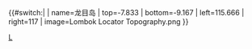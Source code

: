 {{#switch:{{{1}}}|
| name=龙目岛
| top=-7.833
| bottom=-9.167
| left=115.666
| right=117
| image=Lombok Locator Topography.png
}}<noinclude>{{Location map/Info}}
[[Category:印尼地理位置模板|L]]
</noinclude>